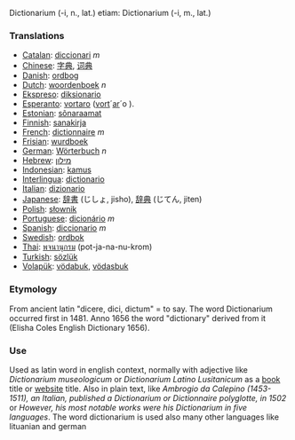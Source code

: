 Dictionarium (-i, n., lat.) etiam: Dictionarium (-i, m., lat.)

=== Translations ===
*[[Catalan]]: [[diccionari]] ''m''
*[[Chinese]]: [[字典]], [[词典]]
*[[Danish]]: [[ordbog]]
*[[Dutch]]: [[woordenboek]] ''n''
*[[Ekspreso]]: [[diksionario]]
*[[Esperanto]]: [[vortaro]] ([[vorto|vort]]´[[aro|ar]]´o ).
*[[Estonian]]: [[sõnaraamat]]
*[[Finnish]]: [[sanakirja]]
*[[French]]: [[dictionnaire]] ''m''
*[[Frisian]]: [[wurdboek]]
*[[German]]: [[Wörterbuch]] ''n''
*[[Hebrew]]: [[מילון]]
*[[Indonesian]]: [[kamus]]
*[[Interlingua]]: [[dictionario]]
*[[Italian]]: [[dizionario]]
*[[Japanese]]: [[辞書]] (じしょ, jisho), [[辞典]] (じてん, jiten)
*[[Polish]]: [[słownik]]
*[[Portuguese]]: [[dicionário]] ''m''
*[[Spanish]]: [[diccionario]] ''m''
*[[Swedish]]: [[ordbok]]
*[[Thai]]: [[พจนานุกรม]] (pot-ja-na-nu-krom)
*[[Turkish]]: [[sözlük]]
*[[Volapük]]: [[vödabuk]],  [[vödasbuk]]

=== Etymology ===
From ancient latin "dicere, dici, dictum" = to say. The word Dictionarium occurred first in 1481. Anno 1656 the word "dictionary" derived from it (Elisha Coles English Dictionary 1656).

=== Use ===
Used as latin word in english context, normally with adjective like ''Dictionarium museologicum'' or ''Dictionarium Latino Lusitanicum'' as a [[book]] title or [[website]] title. Also in plain text, like ''Ambrogio da Calepino (1453-1511), an Italian, published a Dictionarium or Dictionnaire
polyglotte, in 1502'' or ''However, his most notable works were his Dictionarium in five languages''. The word dictionarium is used also many other languages like lituanian and german